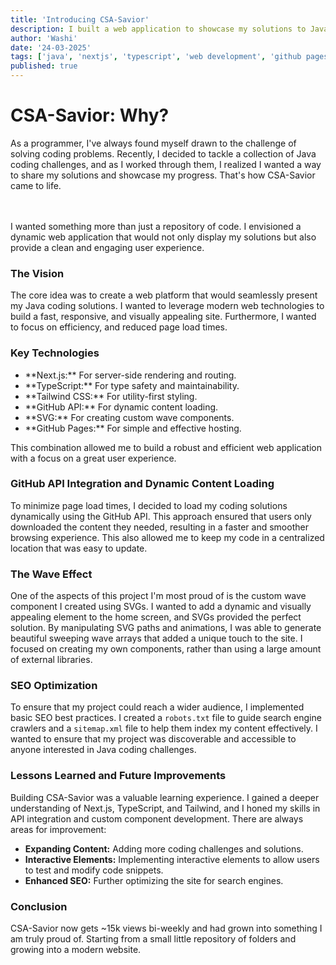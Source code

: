```yaml
---
title: 'Introducing CSA-Savior'
description: I built a web application to showcase my solutions to Java coding problems, complete with a Next.js UI, GitHub API integration, and custom SVG wave components.
author: 'Washi'
date: '24-03-2025'
tags: ['java', 'nextjs', 'typescript', 'web development', 'github pages', 'SEO']
published: true
---
```


<h1>CSA-Savior: Why?</h1>

As a programmer, I've always found myself drawn to the challenge of solving coding problems. Recently, I decided to tackle a collection of Java coding challenges, and as I worked through them, I realized I wanted a way to share my solutions and showcase my progress. That's how CSA-Savior came to life.

<br />
<br />I wanted something more than just a repository of code. I envisioned a dynamic web application
that would not only display my solutions but also provide a clean and engaging user experience.

<h3>The Vision</h3>

The core idea was to create a web platform that would seamlessly present my Java coding solutions. I wanted to leverage modern web technologies to build a fast, responsive, and visually appealing site. Furthermore, I wanted to focus on efficiency, and reduced page load times.

<h3>Key Technologies</h3>

<ul className="left-0 w-full">
  <li>**Next.js:** For server-side rendering and routing.</li>
  <li>**TypeScript:** For type safety and maintainability.</li>
  <li>**Tailwind CSS:** For utility-first styling.</li>
  <li>**GitHub API:** For dynamic content loading.</li>
  <li>**SVG:** For creating custom wave components.</li>
  <li>**GitHub Pages:** For simple and effective hosting.</li>
</ul>

This combination allowed me to build a robust and efficient web application with a focus on a great user experience.

<h3>GitHub API Integration and Dynamic Content Loading</h3>

To minimize page load times, I decided to load my coding solutions dynamically using the GitHub API. This approach ensured that users only downloaded the content they needed, resulting in a faster and smoother browsing experience. This also allowed me to keep my code in a centralized location that was easy to update.

<h3>The Wave Effect</h3>

One of the aspects of this project I'm most proud of is the custom wave component I created using SVGs. I wanted to add a dynamic and visually appealing element to the home screen, and SVGs provided the perfect solution. By manipulating SVG paths and animations, I was able to generate beautiful sweeping wave arrays that added a unique touch to the site. I focused on creating my own components, rather than using a large amount of external libraries.

<h3>SEO Optimization</h3>

To ensure that my project could reach a wider audience, I implemented basic SEO best practices. I created a `robots.txt` file to guide search engine crawlers and a `sitemap.xml` file to help them index my content effectively. I wanted to ensure that my project was discoverable and accessible to anyone interested in Java coding challenges.

<h3>Lessons Learned and Future Improvements</h3>

Building CSA-Savior was a valuable learning experience. I gained a deeper understanding of Next.js, TypeScript, and Tailwind, and I honed my skills in API integration and custom component development. There are always areas for improvement:

- **Expanding Content:** Adding more coding challenges and solutions.
- **Interactive Elements:** Implementing interactive elements to allow users to test and modify code snippets.
- **Enhanced SEO:** Further optimizing the site for search engines.

<h3>Conclusion</h3>

CSA-Savior now gets ~15k views bi-weekly and had grown into something I am truly proud of. Starting from a small little repository of folders and growing into a modern website.
